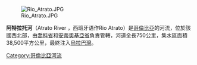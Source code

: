 {{Unreferenced |time=2017-06-18T17:37:14+00:00 }}
{{Expand|time=2017-06-13}}

[[Image:Rio_Atrato.JPG|thumb]]

'''阿特拉托河'''（Atrato River ，西班牙语作Rio Atrato）是[[哥倫比亞|哥倫比亞]]的河流，位於該國西北部，由[[喬科省|喬科省]]和[[安蒂奧基亞省|安蒂奧基亞省]]負責管轄，河道全長750公里，集水區面積38,500平方公里，最終注入[[烏拉巴灣|烏拉巴灣]]。

{{Colombia-geo-stub}}{{authority control}}
[[Category:哥倫比亞河流|Category:哥倫比亞河流]]